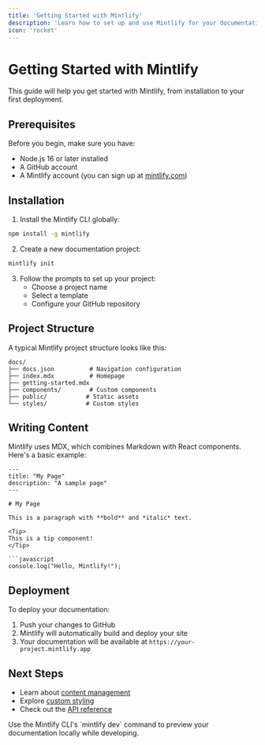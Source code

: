 ```yaml
---
title: 'Getting Started with Mintlify'
description: 'Learn how to set up and use Mintlify for your documentation'
icon: 'rocket'
---
```


# Getting Started with Mintlify

This guide will help you get started with Mintlify, from installation to your first deployment.

## Prerequisites

Before you begin, make sure you have:

- Node.js 16 or later installed
- A GitHub account
- A Mintlify account (you can sign up at [mintlify.com](https://mintlify.com))

## Installation

1. Install the Mintlify CLI globally:

```bash
npm install -g mintlify
```

2. Create a new documentation project:

```bash
mintlify init
```

3. Follow the prompts to set up your project:
   - Choose a project name
   - Select a template
   - Configure your GitHub repository

## Project Structure

A typical Mintlify project structure looks like this:

```
docs/
├── docs.json          # Navigation configuration
├── index.mdx          # Homepage
├── getting-started.mdx
├── components/        # Custom components
├── public/           # Static assets
└── styles/           # Custom styles
```

## Writing Content

Mintlify uses MDX, which combines Markdown with React components. Here's a basic example:

```mdx
---
title: "My Page"
description: "A sample page"
---

# My Page

This is a paragraph with **bold** and *italic* text.

<Tip>
This is a tip component!
</Tip>

```javascript
console.log("Hello, Mintlify!");
```

## Deployment

To deploy your documentation:

1. Push your changes to GitHub
2. Mintlify will automatically build and deploy your site
3. Your documentation will be available at `https://your-project.mintlify.app`

## Next Steps

- Learn about [content management](/mintlify-reference/content)
- Explore [custom styling](/mintlify-reference/styling)
- Check out the [API reference](/mintlify-reference/api)

<Tip>
Use the Mintlify CLI's `mintlify dev` command to preview your documentation locally while developing.
</Tip> 